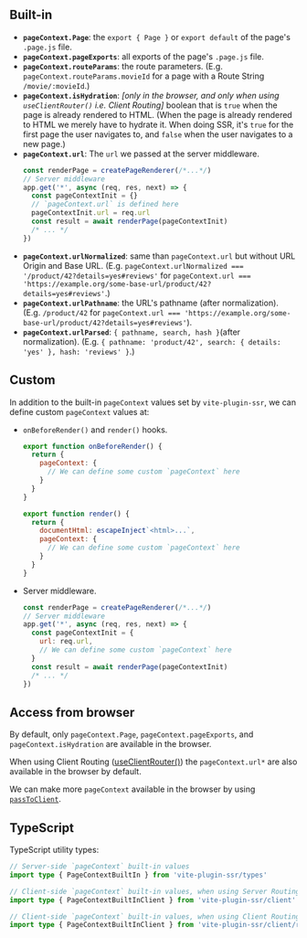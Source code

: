 ## Built-in

 - **`pageContext.Page`**: the `export { Page }` or `export default` of the page's `.page.js` file.
 - **`pageContext.pageExports`**: all exports of the page's `.page.js` file.
 - **`pageContext.routeParams`**: the route parameters. (E.g. `pageContext.routeParams.movieId` for a page with a Route String `/movie/:movieId`.)
 - **`pageContext.isHydration`**: *[only in the browser, and only when using `useClientRouter()` i.e. Client Routing]* boolean that is `true` when the page is already rendered to HTML. (When the page is already rendered to HTML we merely have to hydrate it. When doing SSR, it's `true` for the first page the user navigates to, and `false` when the user navigates to a new page.)
 - **`pageContext.url`**: The `url` we passed at the server middleware.
    ```js
    const renderPage = createPageRenderer(/*...*/)
    // Server middleware
    app.get('*', async (req, res, next) => {
      const pageContextInit = {}
      // `pageContext.url` is defined here
      pageContextInit.url = req.url
      const result = await renderPage(pageContextInit)
      /* ... */
    })
    ```
 - **`pageContext.urlNormalized`**: same than `pageContext.url` but without URL Origin and Base URL. (E.g. `pageContext.urlNormalized === '/product/42?details=yes#reviews'` for `pageContext.url === 'https://example.org/some-base-url/product/42?details=yes#reviews'`.)
 - **`pageContext.urlPathname`**: the URL's pathname (after normalization). (E.g. `/product/42` for `pageContext.url === 'https://example.org/some-base-url/product/42?details=yes#reviews'`).
 - **`pageContext.urlParsed`**: `{ pathname, search, hash }`(after normalization). (E.g. `{ pathname: 'product/42', search: { details: 'yes' }, hash: 'reviews' }`.)

## Custom

In addition to the built-in `pageContext` values set by `vite-plugin-ssr`, we can define custom `pageContext` values at:
 - `onBeforeRender()` and `render()` hooks.
    ```js
    export function onBeforeRender() {
      return {
        pageContext: {
          // We can define some custom `pageContext` here
        }
      }
    }
    ```
    ```js
    export function render() {
      return {
        documentHtml: escapeInject`<html>...`,
        pageContext: {
          // We can define some custom `pageContext` here
        }
      }
    }
    ```
 - Server middleware.
    ```js
    const renderPage = createPageRenderer(/*...*/)
    // Server middleware
    app.get('*', async (req, res, next) => {
      const pageContextInit = {
        url: req.url,
        // We can define some custom `pageContext` here
      }
      const result = await renderPage(pageContextInit)
      /* ... */
    })
    ```

## Access from browser

By default, only `pageContext.Page`, `pageContext.pageExports`, and `pageContext.isHydration` are available in the browser.

When using Client Routing ([useClientRouter()](/useClientRouter)) the `pageContext.url*` are also available in the browser by default.

We can make more `pageContext` available in the browser by using [`passToClient`](/passToClient).

## TypeScript

TypeScript utility types:

```ts
// Server-side `pageContext` built-in values
import type { PageContextBuiltIn } from 'vite-plugin-ssr/types'

// Client-side `pageContext` built-in values, when using Server Routing
import type { PageContextBuiltInClient } from 'vite-plugin-ssr/client'

// Client-side `pageContext` built-in values, when using Client Routing
import type { PageContextBuiltInClient } from 'vite-plugin-ssr/client/router'
```
